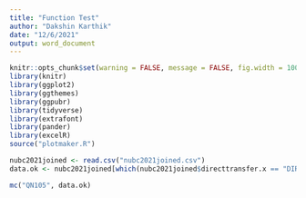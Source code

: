 ```yaml
---
title: "Function Test"
author: "Dakshin Karthik"
date: "12/6/2021"
output: word_document
---
```


<!-- Setup and library calls -->
```r
knitr::opts_chunk$set(warning = FALSE, message = FALSE, fig.width = 100, fig.height = 10)
library(knitr)
library(ggplot2)
library(ggthemes)
library(ggpubr)
library(tidyverse)
library(extrafont)
library(pander)
library(excelR)
source("plotmaker.R")
```


<!-- Reads and formats -->
```R
nubc2021joined <- read.csv("nubc2021joined.csv")
data.ok <- nubc2021joined[which(nubc2021joined$directtransfer.x == "DIRECT-ENTRY" & nubc2021joined$campusName.x == "Okanagan"),]
```

```R
mc("QN105", data.ok)
```